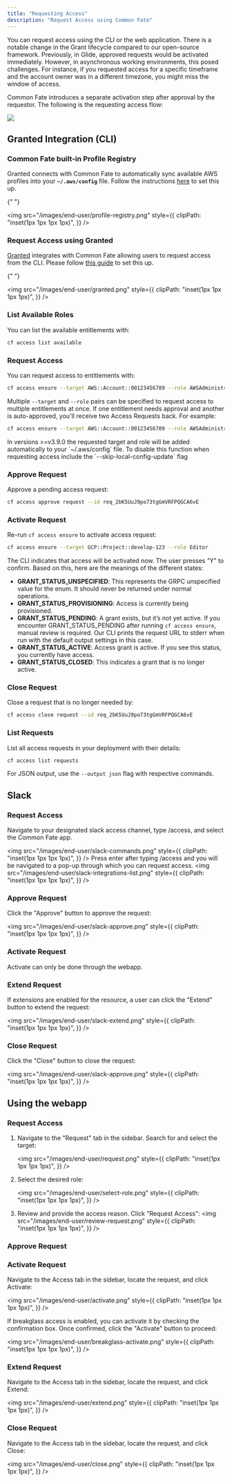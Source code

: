 ```yaml
---
title: "Requesting Access"
description: "Request Access using Common Fate"
---
```


You can request access using the CLI or the web application. There is a notable change in the Grant lifecycle compared to our open-source framework. Previously, in Glide, approved requests would be activated immediately. However, in asynchronous working environments, this posed challenges. For instance, if you requested access for a specific timeframe and the account owner was in a different timezone, you might miss the window of access.

Common Fate introduces a separate activation step after approval by the requestor. The following is the requesting access flow:

<img src="/images/cedar-authorization-workflow.png" />

## Granted Integration (CLI)

### Common Fate built-in Profile Registry

Granted connects with Common Fate to automatically sync available AWS profiles into your **`~/.aws/config`** file. Follow the instructions [here](https://docs.commonfate.io/granted/usage/profile-registry#common-fate-built-in-profile-registry) to set this up.

{" "}

<img
  src="/images/end-user/profile-registry.png"
  style={{
    clipPath: "inset(1px 1px 1px 1px)",
  }}
/>

### Request Access using Granted

[Granted](https://docs.commonfate.io/granted/introduction) integrates with Common Fate allowing users to request access from the CLI. Please follow [this guide](https://docs.commonfate.io/granted/recipes/access-requests) to set this up.

{" "}

<img
  src="/images/end-user/granted.png"
  style={{
    clipPath: "inset(1px 1px 1px 1px)",
  }}
/>

### List Available Roles

You can list the available entitlements with:

```bash
cf access list available
```

### Request Access

You can request access to entitlements with:

```bash
cf access ensure --target AWS::Account::00123456789 --role AWSAdministratorAccess
```

Multiple `--target` and `--role` pairs can be specified to request access to multiple entitlements at once. If one entitlement needs approval and another is auto-approved, you'll receive two Access Requests back. For example:

```bash
cf access ensure --target AWS::Account::00123456789 --role AWSAdministratorAccess --target GCP::Project::develop-123 --role Editor
```

<Note>
  In versions >=v3.9.0 the requested target and role will be added automatically
  to your `~/.aws/config` file. To disable this function when requesting access
  include the `--skip-local-config-update` flag
</Note>

### Approve Request

Approve a pending access request:

```bash
cf access approve request --id req_2bK5UuJ9po73tgGmVRFPQGCA6vE
```

### Activate Request

Re-run `cf access ensure` to activate access request:

```bash
cf access ensure --target GCP::Project::develop-123 --role Editor
```

The CLI indicates that access will be activated now. The user presses “Y” to confirm. Based on this, here are the meanings of the different states:

- **GRANT_STATUS_UNSPECIFIED**: This represents the GRPC unspecified value for the enum. It should never be returned under normal operations.
- **GRANT_STATUS_PROVISIONING**: Access is currently being provisioned.
- **GRANT_STATUS_PENDING**: A grant exists, but it’s not yet active. If you encounter GRANT_STATUS_PENDING after running `cf access ensure`, manual review is required. Our CLI prints the request URL to stderr when run with the default output settings in this case.
- **GRANT_STATUS_ACTIVE**: Access grant is active. If you see this status, you currently have access.
- **GRANT_STATUS_CLOSED**: This indicates a grant that is no longer active.

### Close Request

Close a request that is no longer needed by:

```bash
cf access close request --id req_2bK5UuJ9po73tgGmVRFPQGCA6vE
```

### List Requests

List all access requests in your deployment with their details:

```bash
cf access list requests
```

For JSON output, use the `--output json` flag with respective commands.

## Slack

### Request Access

Navigate to your designated slack access channel, type /access, and select the Common Fate app.

<img
  src="/images/end-user/slack-commands.png"
  style={{
    clipPath: "inset(1px 1px 1px 1px)",
  }}
/>
Press enter after typing /access and you will be navigated to a pop-up through which
you can request access.
<img
  src="/images/end-user/slack-integrations-list.png"
  style={{
    clipPath: "inset(1px 1px 1px 1px)",
  }}
/>

### Approve Request

Click the "Approve" button to approve the request:

<img
  src="/images/end-user/slack-approve.png"
  style={{
    clipPath: "inset(1px 1px 1px 1px)",
  }}
/>

### Activate Request

Activate can only be done through the webapp.

### Extend Request

If extensions are enabled for the resource, a user can click the "Extend" button to extend the request:

<img
  src="/images/end-user/slack-extend.png"
  style={{
    clipPath: "inset(1px 1px 1px 1px)",
  }}
/>

### Close Request

Click the "Close" button to close the request:

<img
  src="/images/end-user/slack-approve.png"
  style={{
    clipPath: "inset(1px 1px 1px 1px)",
  }}
/>

## Using the webapp

### Request Access

1. Navigate to the "Request" tab in the sidebar. Search for and select the target:

   <img
     src="/images/end-user/request.png"
     style={{
       clipPath: "inset(1px 1px 1px 1px)",
     }}
   />

2. Select the desired role:

   <img
     src="/images/end-user/select-role.png"
     style={{
       clipPath: "inset(1px 1px 1px 1px)",
     }}
   />

3. Review and provide the access reason. Click "Request Access":
   <img
     src="/images/end-user/review-request.png"
     style={{
       clipPath: "inset(1px 1px 1px 1px)",
     }}
   />

### Approve Request

### Activate Request

Navigate to the Access tab in the sidebar, locate the request, and click Activate:

<img
  src="/images/end-user/activate.png"
  style={{
    clipPath: "inset(1px 1px 1px 1px)",
  }}
/>

If breakglass access is enabled, you can activate it by checking the confirmation box. Once confirmed, click the "Activate" button to proceed:

<img
  src="/images/end-user/breakglass-activate.png"
  style={{
    clipPath: "inset(1px 1px 1px 1px)",
  }}
/>

### Extend Request

Navigate to the Access tab in the sidebar, locate the request, and click Extend:

<img
  src="/images/end-user/extend.png"
  style={{
    clipPath: "inset(1px 1px 1px 1px)",
  }}
/>

### Close Request

Navigate to the Access tab in the sidebar, locate the request, and click Close:

<img
  src="/images/end-user/close.png"
  style={{
    clipPath: "inset(1px 1px 1px 1px)",
  }}
/>
